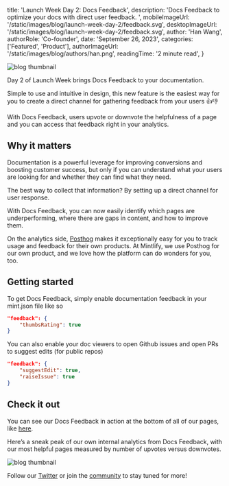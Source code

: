 
  title: 'Launch Week Day 2: Docs Feedback',
  description:
    'Docs Feedback to optimize your docs with direct user feedback. ',
  mobileImageUrl: '/static/images/blog/launch-week-day-2/feedback.svg',
  desktopImageUrl: '/static/images/blog/launch-week-day-2/feedback.svg',
  author: 'Han Wang',
  authorRole: 'Co-founder',
  date: 'September 26, 2023',
  categories: ['Featured', 'Product'],
  authorImageUrl: '/static/images/blog/authors/han.png',
  readingTime: '2 minute read',
}


<img
  src="/static/images/blog/launch-week-day-2/header-2.png"
  alt="blog thumbnail"
  className="w-full rounded-md"
/>

Day 2 of Launch Week brings Docs Feedback to your documentation. 

Simple to use and intuitive in design, this new feature is the easiest way for you to create a direct channel for gathering feedback from your users 👍👎

With Docs Feedback, users upvote or downvote the helpfulness of a page and you can access that feedback right in your analytics.  
 
## Why it matters 

Documentation is a powerful leverage for improving conversions and boosting customer success, but only if you can understand what your users are looking for and whether they can find what they need.

The best way to collect that information? By setting up a direct channel for user response. 

With Docs Feedback, you can now easily identify which pages are underperforming, where there are gaps in content, and how to improve them. 

On the analytics side, [Posthog](https://www.linkedin.com/company/posthog/) makes it exceptionally easy for you to track usage and feedback for their own products. At Mintlify, we use Posthog for our own product, and we love how the platform can do wonders for you, too. 

## Getting started

To get Docs Feedback, simply enable documentation feedback in your mint.json file like so

```json
"feedback": {
	"thumbsRating": true
}
```

You can also enable your doc viewers to open Github issues and open PRs to suggest edits (for public repos) 

```json
"feedback": {
	"suggestEdit": true,
	"raiseIssue": true
}
```

## Check it out

You can see our Docs Feedback in action at the bottom of all of our pages, like [here](https://mintlify.com/docs/quickstart). 

Here’s a sneak peak of our own internal analytics from Docs Feedback, with our most helpful pages measured by number of upvotes versus downvotes.

<img
  src="/static/images/blog/launch-week-day-2/thumbnail.png"
  alt="blog thumbnail"
  className="w-full rounded-md"
/>

Follow our [Twitter](https://twitter.com/mintlify) or join the [community](http://mintlify.com/community) to stay tuned for more! 